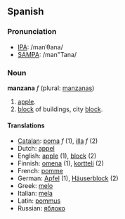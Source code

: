 ==Spanish==
===Pronunciation===
*[[w:IPA|IPA]]: /manˈθana/
*[[w:SAMPA|SAMPA]]: /man"Tana/

===Noun===
'''manzana''' ''f'' (plural: [[manzanas]])

# [[apple]].
# [[block]] of buildings, city [[block]].

====Translations====
*[[Catalan]]: [[poma]] ''f'' (1), [[illa]] ''f'' (2)
*Dutch: [[appel]]
*English: [[apple]] (1), [[block]] (2)
*Finnish: [[omena]] (1), [[kortteli]] (2)
*French: [[pomme]]
*German: [[Apfel]] (1), [[Häuserblock]] (2)
*Greek: [[melo]]
*Italian: [[mela]]
*Latin: [[pommus]]
*Russian: [[яблоко]]